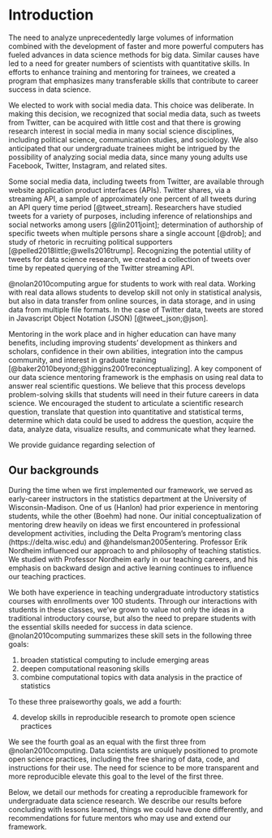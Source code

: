 # Introduction

The need to analyze unprecedentedly large volumes of information combined with 
the development of faster and more powerful computers has fueled advances in 
data science methods for big data. Similar causes have led to a
need for greater 
numbers of scientists with quantitative skills. In efforts to enhance training
and mentoring for trainees, we created a program that emphasizes many 
transferable skills that contribute to career success in data science.

We elected to work with social media data. This choice was deliberate. In making 
this decision, we recognized that social media data, such as tweets from 
Twitter, can be acquired with little cost and that there is growing research 
interest in social media in many social science disciplines, including political 
science, communication studies, and sociology. We also anticipated 
that our undergraduate trainees might be intrigued by the possibility of 
analyzing social media data, since many young adults use Facebook, Twitter, 
Instagram, and related sites.


Some social media data, including tweets from Twitter, are 
available through website application product interfaces (APIs). Twitter 
shares, via a streaming API, a sample of approximately one percent of all 
tweets during an API query time period [@tweet_stream].
Researchers have studied tweets for a 
variety of purposes, including 
inference of relationships and social networks among users [@lin2011joint]; 
determination of 
authorship of specific tweets when multiple persons share a single account [@drob]; and 
study of rhetoric in recruiting political supporters [@pelled2018little;@wells2016trump]. 
Recognizing the potential utility of tweets for data science research, we created a 
collection of tweets over time by repeated querying of the Twitter streaming API. 

@nolan2010computing argue for students to work with real data. 
Working with real data allows students to develop skill not only in statistical analysis,
but also in data transfer from online sources, in data storage, and in using data 
from multiple file formats. In the case of Twitter data, tweets are stored in
Javascript Object Notation (JSON) [@tweet_json;@json]. 

Mentoring in the work place and in higher education can have many 
benefits, including improving students' development as thinkers and scholars, confidence in their 
own abilities, integration into the campus community, and interest in graduate training 
[@baker2010beyond;@higgins2001reconceptualizing].
A key component of our data science mentoring framework is the emphasis on using real data to answer real 
scientific questions. We believe that this process develops problem-solving skills that 
students will need in their future careers in data science. 
We encouraged the student to articulate a scientific research question, translate that question 
into quantitative and statistical terms, determine which data could be used to address the 
question, acquire the data, analyze data, visualize results, and communicate what they learned.

We provide guidance regarding selection of 


## Our backgrounds

During the time when we first implemented our framework, we served as early-career instructors in 
the statistics department at the University of Wisconsin-Madison. One of us (Hanlon) had prior 
experience in mentoring students, while the other (Boehm) had none. Our initial 
conceptualization of mentoring drew heavily on ideas we first encountered in professional 
development 
activities, including the Delta Program's mentoring class (https://delta.wisc.edu) and @handelsman2005entering. 
Professor Erik Nordheim
influenced our approach to and philosophy of teaching statistics. 
We studied with Professor Nordheim early in our teaching 
careers, and his emphasis on backward design and active learning continues to influence our teaching practices. 

We both have experience in teaching undergraduate introductory 
statistics courses with enrollments over 
100 students. Through our interactions with students in these 
classes, we've grown to value not only 
the ideas in a traditional introductory course, but also the need 
to prepare students with the essential skills needed for success 
in data science. @nolan2010computing summarizes these skill sets 
in the following three goals:

1. broaden statistical computing to include emerging areas
1. deepen computational reasoning skills
1. combine computational topics with data analysis in the practice of statistics

To these three praiseworthy goals, we add a fourth:

4. develop skills in reproducible research to promote open science practices

We see the fourth goal as an equal with the first three from @nolan2010computing. 
Data scientists are uniquely positioned to promote open science 
practices, including the free sharing of 
data, code, and instructions for their use. 
The need for science to be more transparent and more reproducible
elevate this goal to the level of the first three.

Below, we detail our methods for creating a reproducible framework
for undergraduate data science 
research. We describe our results before concluding with lessons learned, 
things we could have done differently, and recommendations for future 
mentors who may use and extend our framework. 


